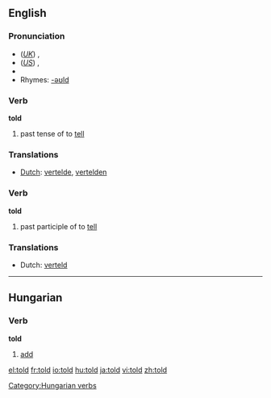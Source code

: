 ==English==

{{rank|world|thing|set|196|told|both|having|look}}

===Pronunciation===
*(''[[Received Pronunciation|UK]]'') {{IPA|/təʊld/}}, {{SAMPA|/t@Uld/}}
*(''[[General American|US]]'') {{IPA|/toʊld/}}, {{SAMPA|/toUld/}}
*{{audio|en-us-told.ogg|Audio (US)}}
*Rhymes: [[Rhymes:English:-əʊld|-əʊld]]

===Verb===
'''told'''
# past tense of to [[tell]]

===Translations===
*[[Dutch]]: [[vertelde]], [[vertelden]]

===Verb===
'''told'''
# past participle of to [[tell]]

===Translations===
*Dutch: [[verteld]]


-----

==Hungarian==

===Verb===
'''told'''

#[[add]]

[[Category:Hungarian verbs]]

[[el:told]]
[[fr:told]]
[[io:told]]
[[hu:told]]
[[ja:told]]
[[vi:told]]
[[zh:told]]